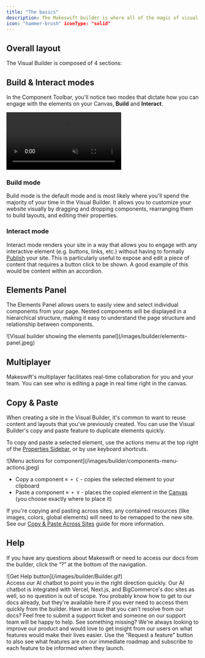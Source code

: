 ```yaml
---
title: "The basics"
description: The Makeswift builder is where all of the magic of visual editing happens. It allows you to visually create and update enterprise-grade web experiences with intuitive tools at your disposal. Design beautiful layouts and easily customize your site to match your brand with bespoke components. What you see is what you get with the Makeswift Builder.
icon: "hammer-brush" iconType: "solid"
---
```


## Overall layout


The Visual Builder is composed of 4 sections:

<VisualBuilderOverview />

## Build & Interact modes

In the Component Toolbar, you'll notice two modes that dictate how you can engage with the elements on your Canvas, **Build** and **Interact**.

<Frame>
  <video
    autoPlay
    muted
    loop
    playsInline
    title="Choose Build vs Interact mode"
    className="w-full aspect-video"
    src="/images/builder/builder-basics/build-vs-interact-icons.mp4"
  ></video>
</Frame>

### Build mode

Build mode is the default mode and is most likely where you'll spend the majority of your time in the Visual Builder. It allows you to customize your website visually by dragging and dropping components, rearranging them to build layouts, and editing their properties.

### Interact mode

Interact mode renders your site in a way that allows you to engage with any interactive element (e.g. buttons, links, etc.) without having to formally [Publish](/product/publishing) your site. This is particularly useful to expose and edit a piece of content that requires a button click to be shown. A good example of this would be content within an accordion.

## Elements Panel

The Elements Panel allows users to easily view and select individual components from your page. Nested components will be displayed in a hierarchical structure, making it easy to understand the page structure and relationship between components.

<Frame>
  ![Visual builder showing the elements
  panel](/images/builder/elements-panel.jpeg)
</Frame>

## Multiplayer

Makeswift's multiplayer facilitates real-time collaboration for you and your team. You can see who is editing a page in real time right in the canvas.

## Copy & Paste

When creating a site in the Visual Builder, it's common to want to reuse content and layouts that you've previously created. You can use the Visual Builder's copy and paste feature to duplicate elements quickly.

To copy and paste a selected element, use the actions menu at the top right of the [Properties Sidebar](/product/builder-basics), or by use keyboard shortcuts.

<Frame>
  ![Menu actions for component](/images/builder/components-menu-actions.jpeg)
</Frame>

- Copy a component `⌘ + C` - copies the selected element to your clipboard
- Paste a component `⌘ + V` - places the copied element in the [Canvas](/product/builder-basics) (you choose exactly where to place it)

If you're copying and pasting across sites, any contained resources (like images, colors, global elements) will need to be remapped to the new site.
See our [Copy & Paste Across Sites](/product/visual-builder/copy-paste-across-sites) guide for more information.

## Help

If you have any questions about Makeswift or need to access our docs from the builder, click the “?” at the bottom of the navigation.

<Frame>![Get Help button](/images/builder/Builder.gif)</Frame>
<br />
<AccordionGroup>
  <Accordion title="Get help" icon="life-ring">
    Access our AI chatbot to point you in the right direction quickly. Our AI
    chatbot is integrated with Vercel, Next.js, and BigCommerce's doc sites as
    well, so no question is out of scope.
  </Accordion>
  <Accordion title="View docs" icon="book">
    You probably know how to get to our docs already, but they're available here
    if you ever need to access them quickly from the builder.
  </Accordion>
  <Accordion title="Email support" icon="envelope">
    Have an issue that you can't resolve from our docs? Feel free to submit a
    support ticket and someone on our support team will be happy to help.
  </Accordion>
  <Accordion title="Request a feature" icon="hand-point-up">
    See something missing? We're always looking to improve our product and would
    love to get insight from our users on what features would make their lives
    easier. Use the "Request a feature" button to also see what features are on
    our immediate roadmap and subscribe to each feature to be informed when they
    launch.
  </Accordion>
</AccordionGroup>
